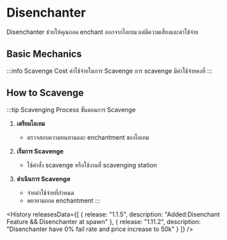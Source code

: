 ﻿---
sidebar_position: 3
---


# Disenchanter

Disenchanter ช่วยให้คุณถอด enchant ออกจากไอเทม แต่มีความเสี่ยงและค่าใช้จ่าย

<GenMetaData
  description="The Disenchanter allows you to extract enchantments from items, but it comes with risks and costs."
  keywords="disenchanter, enchantment, extract, item, risk, cost"
/>

## Basic Mechanics

:::info Scavenge Cost
ค่าใช้จ่ายในการ Scavenge
การ scavenge มีค่าใช้จ่ายคงที่
:::

## How to Scavenge

:::tip Scavenging Process
ขั้นตอนการ Scavenge
1. **เตรียมไอเทม**
   - ตรวจสอบความทนทานและ enchantment ของไอเทม

2. **เริ่มการ Scavenge**
   - ใช้คำสั่ง scavenge หรือใช้งานที่ scavenging station

3. **ดำเนินการ Scavenge**
   - จ่ายค่าใช้จ่ายที่กำหนด
   - พยายามถอด enchantment
:::

<History releasesData={[
    { release: "1.1.5", description: "Added:Disenchant Feature && Disenchanter at spawn" },
    { release: "1.11.2", description: "Disenchanter have 0% fail rate and price increase to 50k" }
  ]} />